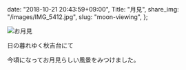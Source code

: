   date: "2018-10-21 20:43:59+09:00",
  Title: "月見",
  share_img: "/images/IMG_5412.jpg",
  slug: "moon-viewing",
};

![お月見](/images/IMG_5412.jpg)

<span className="caption">日の暮れゆく秋吉台にて</span>

今頃になってお月見らしい風景をみつけました。
